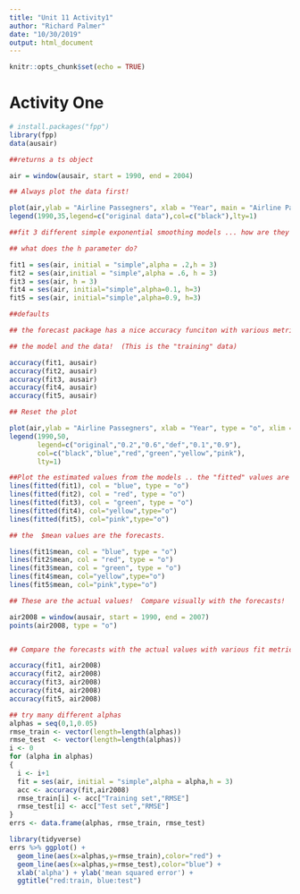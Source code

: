 ```yaml
---
title: "Unit 11 Activity1"
author: "Richard Palmer"
date: "10/30/2019"
output: html_document
---
```


```r
knitr::opts_chunk$set(echo = TRUE)
```

# Activity One

```r
# install.packages("fpp")
library(fpp)
data(ausair)

##returns a ts object

air = window(ausair, start = 1990, end = 2004)

## Always plot the data first! 

plot(air,ylab = "Airline Passegners", xlab = "Year", main = "Airline Passengers")
legend(1990,35,legend=c("original data"),col=c("black"),lty=1)

##fit 3 different simple exponential smoothing models ... how are they different?

## what does the h parameter do? 

fit1 = ses(air, initial = "simple",alpha = .2,h = 3)
fit2 = ses(air,initial = "simple",alpha = .6, h = 3)
fit3 = ses(air, h = 3) 
fit4 = ses(air, initial="simple",alpha=0.1, h=3)
fit5 = ses(air, initial="simple",alpha=0.9, h=3)

##defaults

## the forecast package has a nice accuracy funciton with various metrics just pass it the 

## the model and the data!  (This is the "training" data)

accuracy(fit1, ausair)
accuracy(fit2, ausair)
accuracy(fit3, ausair)
accuracy(fit4, ausair)
accuracy(fit5, ausair)

```

```r
## Reset the plot

plot(air,ylab = "Airline Passegners", xlab = "Year", type = "o", xlim = c(1990, 2008),ylim = c(15,50), main = "Airline Passengers")
legend(1990,50,
       legend=c("original","0.2","0.6","def","0.1","0.9"),
       col=c("black","blue","red","green","yellow","pink"),
       lty=1)

##Plot the estimated values from the models .. the "fitted" values are the training values.
lines(fitted(fit1), col = "blue", type = "o")
lines(fitted(fit2), col = "red", type = "o")
lines(fitted(fit3), col = "green", type = "o")
lines(fitted(fit4), col="yellow",type="o")
lines(fitted(fit5), col="pink",type="o")

## the  $mean values are the forecasts.

lines(fit1$mean, col = "blue", type = "o")
lines(fit2$mean, col = "red", type = "o")
lines(fit3$mean, col = "green", type = "o")
lines(fit4$mean, col="yellow",type="o")
lines(fit5$mean, col="pink",type="o")

## These are the actual values!  Compare visually with the forecasts!

air2008 = window(ausair, start = 1990, end = 2007)
points(air2008, type = "o")


## Compare the forecasts with the actual values with various fit metrics.  

accuracy(fit1, air2008)
accuracy(fit2, air2008)
accuracy(fit3, air2008)
accuracy(fit4, air2008)
accuracy(fit5, air2008)

## try many different alphas
alphas = seq(0,1,0.05)
rmse_train <- vector(length=length(alphas))
rmse_test  <- vector(length=length(alphas))
i <- 0
for (alpha in alphas)
{
  i <- i+1
  fit = ses(air, initial = "simple",alpha = alpha,h = 3)
  acc <- accuracy(fit,air2008)
  rmse_train[i] <- acc["Training set","RMSE"]
  rmse_test[i] <- acc["Test set","RMSE"]
}
errs <- data.frame(alphas, rmse_train, rmse_test)

library(tidyverse)
errs %>% ggplot() +  
  geom_line(aes(x=alphas,y=rmse_train),color="red") +
  geom_line(aes(x=alphas,y=rmse_test),color="blue") +
  xlab('alpha') + ylab('mean squared error') +
  ggtitle("red:train, blue:test")
  
```
